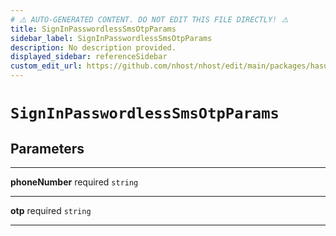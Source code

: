 ```yaml
---
# ⚠️ AUTO-GENERATED CONTENT. DO NOT EDIT THIS FILE DIRECTLY! ⚠️
title: SignInPasswordlessSmsOtpParams
sidebar_label: SignInPasswordlessSmsOtpParams
description: No description provided.
displayed_sidebar: referenceSidebar
custom_edit_url: https://github.com/nhost/nhost/edit/main/packages/hasura-auth-js/src/utils/types.ts#L74
---
```


# `SignInPasswordlessSmsOtpParams`

## Parameters

---

**<span className="parameter-name">phoneNumber</span>** <span className="optional-status">required</span> `string`

---

**<span className="parameter-name">otp</span>** <span className="optional-status">required</span> `string`

---
